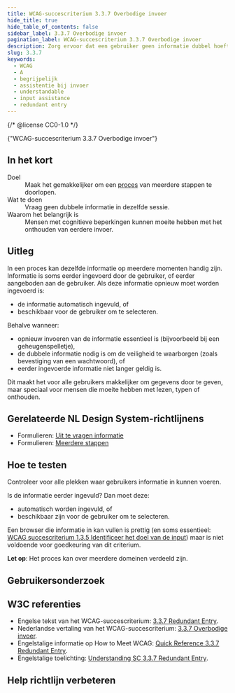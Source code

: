 ```yaml
---
title: WCAG-succescriterium 3.3.7 Overbodige invoer
hide_title: true
hide_table_of_contents: false
sidebar_label: 3.3.7 Overbodige invoer
pagination_label: WCAG-succescriterium 3.3.7 Overbodige invoer
description: Zorg ervoor dat een gebruiker geen informatie dubbel hoeft in te vullen in een formulier.
slug: 3.3.7
keywords:
  - WCAG
  - A
  - begrijpelijk
  - assistentie bij invoer
  - understandable
  - input assistance
  - redundant entry
---
```


{/* @license CC0-1.0 */}


<WcagHeadingGroup level={1} conformanceLevel="Niveau A">
  {"WCAG-succescriterium 3.3.7 Overbodige invoer"}
</WcagHeadingGroup>

## In het kort

<dl>
  <div class="dl__item">
    <dt class="dl__term">Doel</dt>
    <dd class="dl__definition">
      Maak het gemakkelijker om een <a href="/woordenlijst/#proces">proces</a> van meerdere stappen te doorlopen.
    </dd>
  </div>
  <div class="dl__item">
    <dt class="dl__term">Wat te doen</dt>
    <dd class="dl__definition">Vraag geen dubbele informatie in dezelfde sessie.</dd>
  </div>
  <div class="dl__item">
    <dt class="dl__term">Waarom het belangrijk is</dt>
    <dd class="dl__definition">
      Mensen met cognitieve beperkingen kunnen moeite hebben met het onthouden van eerdere invoer.
    </dd>
  </div>
</dl>

## Uitleg

<Summary />

In een proces kan dezelfde informatie op meerdere momenten handig zijn. Informatie is soms eerder ingevoerd door de gebruiker, of eerder aangeboden aan de gebruiker. Als deze informatie opnieuw moet worden ingevoerd is:

- de informatie automatisch ingevuld, of
- beschikbaar voor de gebruiker om te selecteren.

Behalve wanneer:

- opnieuw invoeren van de informatie essentieel is (bijvoorbeeld bij een geheugenspelletje),
- de dubbele informatie nodig is om de veiligheid te waarborgen (zoals bevestiging van een wachtwoord), of
- eerder ingevoerde informatie niet langer geldig is.

Dit maakt het voor alle gebruikers makkelijker om gegevens door te geven, maar speciaal voor mensen die moeite hebben met lezen, typen of onthouden.

## Gerelateerde NL Design System-richtlijnens

- Formulieren: [Uit te vragen informatie](/richtlijnen/formulieren/vragen)
- Formulieren: [Meerdere stappen](/richtlijnen/formulieren/meerdere-stappen/)

## Hoe te testen

Controleer voor alle plekken waar gebruikers informatie in kunnen voeren.

Is de informatie eerder ingevuld? Dan moet deze:

- automatisch worden ingevuld, of
- beschikbaar zijn voor de gebruiker om te selecteren.

Een browser die informatie in kan vullen is prettig (en soms essentieel: [WCAG succescriterium 1.3.5 Identificeer het doel van de input](/wcag/1.3.5)) maar is niet voldoende voor goedkeuring van dit criterium.

**Let op**: Het proces kan over meerdere domeinen verdeeld zijn.

## Gebruikersonderzoek

<CTAGebruikersonderzoek />

## W3C referenties

- Engelse tekst van het WCAG-succescriterium: [<span lang="en">3.3.7 Redundant Entry</span>](https://www.w3.org/TR/WCAG22/#redundant-entry).
- Nederlandse vertaling van het WCAG-succescriterium: [3.3.7 Overbodige invoer](https://www.w3.org/Translations/WCAG22-nl/#redundant-entry).
- Engelstalige informatie op <span lang="en">How to Meet WCAG</span>: [<span lang="en">Quick Reference 3.3.7 Redundant Entry</span>](https://www.w3.org/WAI/WCAG22/quickref/#redundant-entry).
- Engelstalige toelichting: [<span lang="en">Understanding SC 3.3.7 Redundant Entry</span>](https://www.w3.org/WAI/WCAG22/Understanding/redundant-entry.html).

<Disclaimer />

## Help richtlijn verbeteren

<Markdown omitH1 headinglevel={3}>
  <WCAGFooterInfo />
</Markdown>
